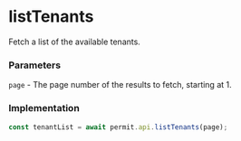 # listTenants

Fetch a list of the available tenants.

### Parameters

`page` - The page number of the results to fetch, starting at 1. <br/>

### Implementation

```js
const tenantList = await permit.api.listTenants(page);
```
